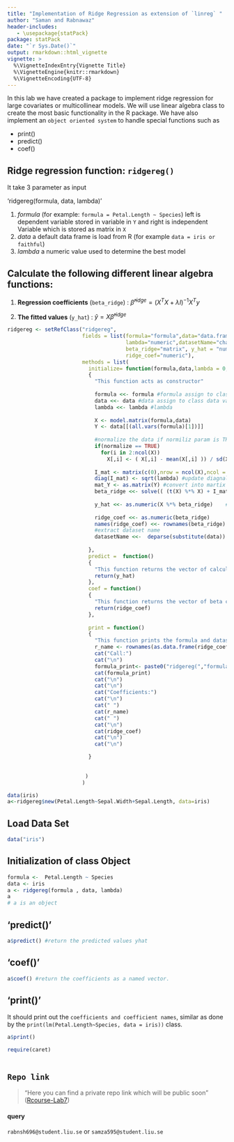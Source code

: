 ```yaml
---
title: "Implementation of Ridge Regression as extension of `linreg` "
author: "Saman and Rabnawaz"
header-includes:
   - \usepackage{statPack}
package: statPack
date: "`r Sys.Date()`"
output: rmarkdown::html_vignette
vignette: >
  %\VignetteIndexEntry{Vignette Title}
  %\VignetteEngine{knitr::rmarkdown}
  %\VignetteEncoding{UTF-8}
---
```


In this lab we have created a package to implement ridge regression for large covariates or multicollinear models. We will use linear algebra class to create the most basic functionality in the R package. We have also implement an `object oriented system` to handle special functions such as

- print() 
- predict()
- coef() 


## Ridge regression function: `ridgereg()`

It take 3 parameter as input 

'ridgereg(formula, data, lambda)' 

1. *formula* (for example: `formula = Petal.Length ~ Species`)
  left is dependent variable stored in variable in `Y` and right is independent Variable which is stored as matrix in `X`
2. *data* a default data frame is load from R (for example `data = iris or faithful`)
3. *lambda* a numeric value used to determine the best model

## Calculate the following different linear algebra functions:

1. **Regression coefficients** (`beta_ridge`) : $\hat{\beta}^{ridge}= (X^TX + {\lambda}I)^{-1}X^Ty$

2. **The fitted values** (`y_hat`) : $\hat{y}= X\hat{\beta}^{ridge}$



```r

ridgereg <- setRefClass("ridgereg", 
                        fields = list(formula="formula",data="data.frame",
                                      lambda="numeric",datasetName="character", 
                                      beta_ridge="matrix", y_hat = "numeric",
                                      ridge_coef="numeric"),
                        methods = list(
                          initialize= function(formula,data,lambda = 0, normalize = FALSE)
                          {
                            "This function acts as constructor"
                            
                            formula <<- formula #formula assign to class formula variable
                            data <<- data #data assign to class data variable
                            lambda <<- lambda #lambda 
                            
                            X <- model.matrix(formula,data)
                            Y <- data[[(all.vars(formula)[1])]]
                            
                            #normalize the data if normiliz param is TRUE
                            if(normalize == TRUE)
                              for(i in 2:ncol(X))
                                X[,i] <- ( X[,i] - mean(X[,i] )) / sd(X[,i] )
                      
                            I_mat <- matrix(c(0),nrow = ncol(X),ncol = ncol(X)) #create a identity Matrix
                            diag(I_mat) <- sqrt(lambda) #update diagnal of lambda matrix of I_mat
                            mat_Y <- as.matrix(Y) #convert into martix
                            beta_ridge <<- solve(( (t(X) %*% X) + I_mat)) %*% (t(X) %*% mat_Y ) #calculate beta Ridge
      
                            y_hat <<- as.numeric(X %*% beta_ridge)    #y_hat calculate
                            
                            ridge_coef <<- as.numeric(beta_ridge)
                            names(ridge_coef) <<- rownames(beta_ridge)
                            #extract dataset name 
                            datasetName <<-  deparse(substitute(data))  
    
                          },
                          predict =  function()
                          {
                            "This function returns the vector of calculated fitted values"
                            return(y_hat)
                          },
                          coef = function()
                          {
                            "This function returns the vector of beta coefficients  "
                            return(ridge_coef)
                          },
                          
                          print = function()
                          {
                            "This function prints the formula and dataset name as well as the calculated coefficients"
                            r_name <- rownames(as.data.frame(ridge_coef))
                            cat("Call:")
                            cat("\n")
                            formula_print<- paste0("ridgereg(","formula = ",formula[2]," ",formula[1]," ",formula[3],", ","data = ",datasetName,")",sep="")
                            cat(formula_print)
                            cat("\n")
                            cat("\n")
                            cat("Coefficients:")
                            cat("\n")
                            cat(" ")
                            cat(r_name)
                            cat(" ")
                            cat("\n")
                            cat(ridge_coef)
                            cat("\n")
                            cat("\n")

                          }
                          
                          
                         )
                        ) 

data(iris)                        
a<-ridgereg$new(Petal.Length~Sepal.Width+Sepal.Length, data=iris)

```

## Load Data Set
```r
data("iris")
```


## Initialization of class Object
```r
formula <-  Petal.Length ~ Species
data <- iris
a <- ridgereg(formula , data, lambda)
a
# a is an object 
```


## 'predict()'

```r
a$predict() #return the predicted values yhat
```


## 'coef()'

```r
a$coef() #return the coefficients as a named vector.
```

## 'print()'
It should print out the `coefficients and coefficient names`, similar as done by the `print(lm(Petal.Length~Species, data = iris))` class.

```r
a$print()
```

```r
require(caret)



```









## `Repo link`

> "Here you can find a private repo link which will be public soon"
([Rcourse-Lab7](https://github.com/rjkhan/RCourse-lab7))

#### query
`rabnsh696@student.liu.se` or `samza595@student.liu.se` 

